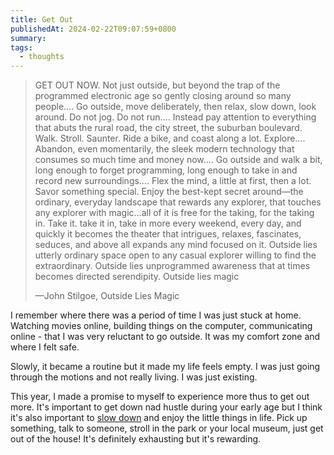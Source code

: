 ```yaml
---
title: Get Out
publishedAt: 2024-02-22T09:07:59+0800
summary: 
tags:
  - thoughts
---
```


> GET OUT NOW. Not just outside, but beyond the trap of the programmed electronic age so gently closing around so many people…. Go outside, move deliberately, then relax, slow down, look around. Do not jog. Do not run…. Instead pay attention to everything that abuts the rural road, the city street, the suburban boulevard. Walk. Stroll. Saunter. Ride a bike, and coast along a lot. Explore…. Abandon, even momentarily, the sleek modern technology that consumes so much time and money now…. Go outside and walk a bit, long enough to forget programming, long enough to take in and record new surroundings…. Flex the mind, a little at first, then a lot. Savor something special. Enjoy the best-kept secret around—the ordinary, everyday landscape that rewards any explorer, that touches any explorer with magic…all of it is free for the taking, for the taking in. Take it. take it in, take in more every weekend, every day, and quickly it becomes the theater that intrigues, relaxes, fascinates, seduces, and above all expands any mind focused on it. Outside lies utterly ordinary space open to any casual explorer willing to find the extraordinary. Outside lies unprogrammed awareness that at times becomes directed serendipity. Outside lies magic
> 
> —John Stilgoe, Outside Lies Magic

I remember where there was a period of time I was just stuck at home. Watching movies online, building things on the computer, communicating online - that I was very reluctant to go outside. It was my comfort zone and where I felt safe. 

Slowly, it became a routine but it made my life feels empty. I was just going through the motions and not really living. I was just existing. 

This year, I made a promise to myself to experience more thus to get out more. It's important to get down nad hustle during your early age but I think it's also important to [slow down](https://weichun.xyz/blog/the-art-of-slow-living) and enjoy the little things in life. Pick up something, talk to someone, stroll in the park or your local museum, just get out of the house! It's definitely exhausting but it's rewarding.

